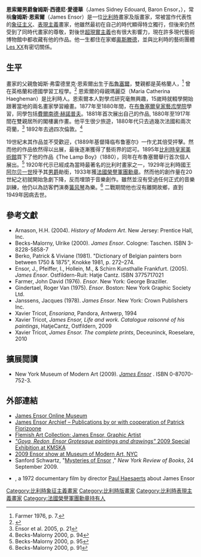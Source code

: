 {{Infobox artist
| bgcolour      = #6495ED
| name          = James Ensor
| image         = File:Henry De Groux.James Ensor.JPG
| imagesize     =
| caption       = 恩索爾像，1907年
| birth_name     = James Sidney Ensor
| birth_date     = {{birth date|df=yes|1860|4|13|}}
| birth_place    = {{Flag|Belgium}}[[奧斯滕德|奧斯滕德]]
| death_date     = {{death date and age|df=yes|1949|11|19|1860|4|13|}}
| death_place    = {{Flag|Belgium}}奧斯滕德
| nationality   = 比利時
| field         = [[繪畫|繪畫]]
| training      = [[布魯塞爾皇家藝朮學院|布魯塞爾皇家藝朮學院]]
| movement      = [[表現主義|表現主義]]、[[象征主義|象征主義]]
| works         =
| patrons       =
| influenced by =
| influenced    =
| awards        =
}}

'''恩索爾男爵詹姆斯·西德尼·愛德華'''（James Sidney Edouard, Baron Ensor，{{bd|1860年|4月13日|1949年|11月19日}}），常稱'''詹姆斯·恩索爾'''（James Ensor）是一位[[比利時|比利時]]畫家及版畫家，常被當作代表性的[[象征主义|象征主义]]、[[表現主義|表現主義]]畫家，他雖然最初在自己的時代顯得特立獨行，但後來仍然受到了同時代畫家的尊敬，對後世[[超現實主義|超現實主義]]也有很大影響力，現在許多現代藝術博物館中都收藏有他的作品。他一生都住在家鄉[[奥斯滕德|奥斯滕德]]，並與比利時的藝術團體[[Les_XX|Les XX]]有密切關係。

==生平==

畫家的父親詹姆斯·弗雷德里克·恩索爾出生于[[布魯塞爾|布魯塞爾]]，雙親都是英格蘭人，<ref>Farmer 1976, p. 7.</ref> 曾在英格蘭和德國學習工程學。<ref>{{cite web |url=http://www.jamesensor.org/info |title=Info – Ensor Advisory Committee |publisher=Jamesensor.org |date= |accessdate=2014-06-02 |archive-date=2021-01-20 |archive-url=https://web.archive.org/web/20210120153313/http://www.jamesensor.org/info |dead-url=no }}</ref> 恩索爾的母親瑪麗亞（Maria Catherina Haegheman）是比利時人。恩索爾本人對學朮研究毫無興趣，15嵗時就輟學開始跟著當地的兩名畫家學習繪畫。1877年至1880年間，在[[布魯塞爾皇家藝朮學院|布魯塞爾皇家藝朮學院]]學習，同學包括[[費爾南德·赫諾普夫|費爾南德·赫諾普夫]]。1881年首次展出自己的作品, 1880年至1917年間在雙親居所的閣樓裏作畫。他平生很少旅遊，1880年代只去過幾次法國和兩次荷蘭，<ref>Ensor et al. 2005, p. 21</ref> 1892年去過四次倫敦。<ref>Becks-Malorny 2000, p. 94</ref>

19世紀末其作品並不受歡迎，《1889年基督降临布鲁塞尔》一作尤其倍受抨擊。然而他的作品依然得以出展，最後逐漸獲得了藝術界的認可。1895年[[比利時皇家美術館|比利時皇家美術館]]買下了他的作品《The Lamp Boy》（1880），同年在布魯塞爾舉行首次個人展出。<ref>Becks-Malorny 2000, p. 95</ref> 1920年代示已經成為當時最著名的比利时畫家之一，1929年比利時國王[[阿尔贝一世_(比利时)|阿尔贝一世]]授予其[[男爵|男爵]]勛銜，1933年獲[[法國榮譽軍團勳章|法國榮譽軍團勳章]]。然而他的創作量在20世紀之初就開始急劇下降，反而埋頭于音樂創作。雖然並沒有受過任何正式的音樂訓練，他仍以為訪客們演奏[[簧风琴|簧风琴]]為樂。<ref>Becks-Malorny 2000, p. 91</ref> 二戰期間他也沒有離開故鄉，直到1949年因病去世。

==參考文獻==

{{Reflist|2}}

*Arnason, H.H. (2004). ''History of Modern Art''. New Jersey: Prentice Hall, Inc.
*Becks-Malorny, Ulrike (2000). ''James Ensor''. Cologne: Taschen. ISBN 3-8228-5858-7
*Berko, Patrick & Viviane (1981). "Dictionary of Belgian painters born between 1750 & 1875", Knokke 1981, p. 272–274.
*Ensor, J., Pfeiffer, I., Hollein, M., & Schirn Kunsthalle Frankfurt. (2005). ''James Ensor''. Ostfildern-Ruit: Hatje Cantz. ISBN 3775717021
*Farmer, John David (1976). ''Ensor''. New York: George Braziller.
*Gindertael, Roger Van (1975). ''Ensor''. Boston: New York Graphic Society Ltd.
*Janssens, Jacques (1978). ''James Ensor''. New York: Crown Publishers Inc.
* Xavier Tricot, ''Ensoriana'', Pandora, Antwerp, 1994
* Xavier Tricot, ''James Ensor, Life and work. Catalogue raisonné of his paintings'', HatjeCantz, Ostfildern, 2009
* Xavier Tricot, ''James Ensor. The complete prints'', Deceuninck, Roeselare, 2010

==擴展閲讀==
* New York Museum of Modern Art (2009). ''[http://books.google.cOM/books?id=KHBmVbYeRysC James Ensor] {{Wayback|url=http://books.google.com/books?id=KHBmVbYeRysC |date=20160427063114 }}''. ISBN 0-87070-752-3.

==外部連結==
{{commons|Category:James Ensor}}
*[http://www.jamesensor.eu James Ensor Online Museum] {{Wayback|url=http://www.jamesensor.eu/ |date=20201230160044 }}
*[http://www.james-ensor.org James Ensor Archief – Publications by or with cooperation of Patrick Florizoone] {{Wayback|url=http://www.james-ensor.org/ |date=20200801221013 }}
*[http://www.vlaamsekunstcollectie.be/index.aspx?local=en&p=themaspub&query=identifier=649&toppub=649&page=1 Flemish Art Collection: James Ensor, Graphic Artist] {{Wayback|url=http://www.vlaamsekunstcollectie.be/index.aspx?local=en&p=themaspub&query=identifier=649&toppub=649&page=1 |date=20090327170932 }}
*[http://www.kmska.be/Templates/content.aspx?id=2586&LangType=1033 ''"Goya, Redon, Ensor Grotesque paintings and drawings"'' 2009 Special Exhibition at KMSKA]{{dead link|date=十月 2017 |bot=InternetArchiveBot }}
*[http://www.moma.org/visit/calendar/exhibitions/312 2009 Ensor show at Museum of Modern Art, NYC] {{Wayback|url=http://www.moma.org/visit/calendar/exhibitions/312 |date=20151006073818 }}
*Sanford Schwartz, "[http://www.nybooks.com/articles/23036 Mysteries of Ensor] {{Wayback|url=http://www.nybooks.com/articles/23036 |date=20100327190933 }}," ''New York Review of Books'', 24 September 2009.
* {{YouTube|02VuM2NBHfc|I Ensor}}, a 1972 documentary film by director [[Paul_Haesaerts|Paul Haesaerts]] about James Ensor

{{Authority control}}

{{DEFAULTSORT:Ensor, James}}
[[Category:比利時象征主義畫家|Category:比利時象征主義畫家]]
[[Category:比利時版畫家|Category:比利時版畫家]]
[[Category:比利時表現主義畫家|Category:比利時表現主義畫家]]
[[Category:法國榮譽軍團勳章持有人|Category:法國榮譽軍團勳章持有人]]